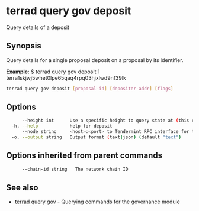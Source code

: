 # terrad query gov deposit

Query details of a deposit

## Synopsis

Query details for a single proposal deposit on a proposal by its identifier.

**Example**:
$ terrad query gov deposit 1 terra1skjwj5whet0lpe65qaq4rpq03hjxlwd9nf39lk

```sh Terrad
terrad query gov deposit [proposal-id] [depositer-addr] [flags]
```

## Options

```sh Terrad
      --height int      Use a specific height to query state at (this can error if the node is pruning state)
  -h, --help            help for deposit
      --node string     <host>:<port> to Tendermint RPC interface for this chain (default "tcp://localhost:26657")
  -o, --output string   Output format (text|json) (default "text")
```

## Options inherited from parent commands

```sh Terrad
      --chain-id string   The network chain ID
```

## See also

* [terrad query gov](terrad_query_gov.mdx)	 - Querying commands for the governance module


